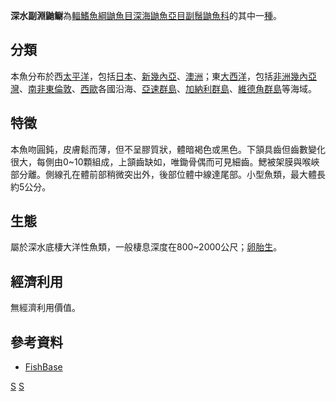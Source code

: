 {{noteTA
|T=zh:深水副渊鼬鳚;zh-hant:深水副淵鼬䲁;zh-hans:深水副渊鼬鳚;
|1=zh:鳚;zh-hant:䲁;zh-hans:鳚;
}}
{{CJK-New-Char|4C81|ver=A}}
{{Speciesbox
| taxon = Parabrotula plagiophthalmus
| sttatus = LC
| binomial_authority = [[Zugmayer|Zugmayer]], 1911
}}
'''深水副淵鼬鳚'''為[[輻鰭魚綱|輻鰭魚綱]][[鼬魚目|鼬魚目]][[深海鼬魚亞目|深海鼬魚亞目]][[副鬚鼬魚科|副鬚鼬魚科]]的其中一[[種|種]]。
==分類==
本魚分布於西[[太平洋|太平洋]]，包括[[日本|日本]]、[[新幾內亞|新幾內亞]]、[[澳洲|澳洲]]；東[[大西洋|大西洋]]，包括[[非洲|非洲]][[幾內亞灣|幾內亞灣]]、[[南非|南非]][[東倫敦|東倫敦]]、[[西歐|西歐]]各國沿海、[[亞速群島|亞速群島]]、[[加納利群島|加納利群島]]、[[維德角群島|維德角群島]]等海域。
==特徵==
本魚吻圓鈍，皮膚鬆而薄，但不呈膠質狀，體暗褐色或黑色。下頷具齒但齒數變化很大，每側由0~10顆組成，上頷齒缺如，唯鋤骨偶而可見細齒。鰓被架膜與喉峽部分離。側線孔在體前部稍微突出外，後部位體中線達尾部。小型魚類，最大體長約5公分。
==生態==
屬於深水底棲大洋性魚類，一般棲息深度在800~2000公尺；[[卵胎生|卵胎生]]。
==經濟利用==
無經濟利用價值。
==參考資料==
*[https://web.archive.org/web/20071214051835/http://fishbase.sinica.edu.tw/search.php?lang=Chinese FishBase]
{{Taxonbar|from=Q2467299}}

[[Category:_副渊鼬鳚属|S]]
[[Category:1911年描述的鱼类|S]]